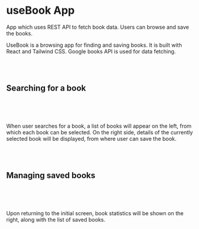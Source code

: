 
# useBook App

App which uses REST API to fetch book data. Users can browse and save the books.

<HeroImage image="use-book" title="useBook App" />

UseBook is a browsing app for finding and saving books. It is built with React and Tailwind CSS. Google books API is used for data fetching.

<br />
<br />

## Searching for a book

<br />

<ArticleImage
   image={useBookImg2}
   alt="Searching for a book"
   isResponsive={false}
/>

<br />

When user searches for a book, a list of books will appear on the left, from which each book can be selected. On the right side, details of the currently selected book will be displayed, from where user can save the book.

<br />
<br />

## Managing saved books

<br />

<ArticleImage
   image={useBookImg3}
   alt="Managing saved books"
   isResponsive={false}
/>

<br />

Upon returning to the initial screen, book statistics will be shown on the right, along with the list of saved books.

<br />
